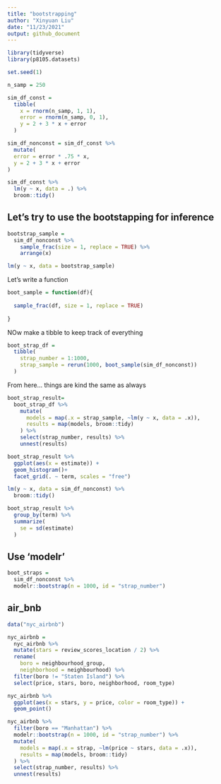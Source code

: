 ```yaml
---
title: "bootstrapping"
author: "Xinyuan Liu"
date: "11/23/2021"
output: github_document
---
```


```r
library(tidyverse)
library(p8105.datasets)

set.seed(1)
```


```r
n_samp = 250

sim_df_const = 
  tibble(
    x = rnorm(n_samp, 1, 1),
    error = rnorm(n_samp, 0, 1),
    y = 2 + 3 * x + error
  )

sim_df_nonconst = sim_df_const %>% 
  mutate(
  error = error * .75 * x,
  y = 2 + 3 * x + error
)
```


```r
sim_df_const %>% 
  lm(y ~ x, data = .) %>% 
  broom::tidy()
```

## Let's try to use the bootstapping for inference

```r
bootstrap_sample = 
  sim_df_nonconst %>% 
    sample_frac(size = 1, replace = TRUE) %>% 
    arrange(x)

lm(y ~ x, data = bootstrap_sample)
```

Let's write a function

```r
boot_sample = function(df){
  
  sample_frac(df, size = 1, replace = TRUE)
  
}
```

NOw make a tibble to keep track of everything

```r
boot_strap_df = 
  tibble(
    strap_number = 1:1000,
    strap_sample = rerun(1000, boot_sample(sim_df_nonconst))
  )
```

From here... things are kind the same as always

```r
boot_strap_result=
  boot_strap_df %>% 
    mutate(
      models = map(.x = strap_sample, ~lm(y ~ x, data = .x)),
      results = map(models, broom::tidy)
    ) %>% 
    select(strap_number, results) %>% 
    unnest(results)

boot_strap_result %>% 
  ggplot(aes(x = estimate)) + 
  geom_histogram()+ 
  facet_grid(. ~ term, scales = "free")

lm(y ~ x, data = sim_df_nonconst) %>% 
  broom::tidy()

boot_strap_result %>% 
  group_by(term) %>% 
  summarize(
    se = sd(estimate)
  )
```

## Use 'modelr'

```r
boot_straps = 
  sim_df_nonconst %>% 
  modelr::bootstrap(n = 1000, id = "strap_number")

```

## air_bnb

```r
data("nyc_airbnb")

nyc_airbnb = 
  nyc_airbnb %>% 
  mutate(stars = review_scores_location / 2) %>% 
  rename(
    boro = neighbourhood_group,
    neighborhood = neighbourhood) %>% 
  filter(boro != "Staten Island") %>% 
  select(price, stars, boro, neighborhood, room_type)

nyc_airbnb %>% 
  ggplot(aes(x = stars, y = price, color = room_type)) + 
  geom_point() 
```


```r
nyc_airbnb %>% 
  filter(boro == "Manhattan") %>% 
  modelr::bootstrap(n = 1000, id = "strap_number") %>% 
  mutate(
    models = map(.x = strap, ~lm(price ~ stars, data = .x)),
    results = map(models, broom::tidy)
  ) %>% 
  select(strap_number, results) %>% 
  unnest(results)
```



